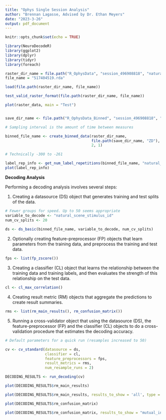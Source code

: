```yaml
---
title: "Ophys Single Session Analysis"
author: "Brennan Lagasse, Advised by Dr. Ethan Meyers"
date: "2023-3-26"
output: pdf_document
---
```


```r
knitr::opts_chunk$set(echo = TRUE)

library(NeuroDecodeR)
library(ggplot2)
library(dplyr)
library(tidyr)
library(foreach)

```



```r

raster_dir_name = file.path("R_OphysData", "session_496908818", "natural_scenes")
file_name = "517404519.rda"

load(file.path(raster_dir_name, file_name))

test_valid_raster_format(file.path(raster_dir_name, file_name))

plot(raster_data, main = "Test")

```

``` r


```


```r


save_dir_name <- file.path("R_OphysData_Binned", "session_496908818", "natural_scenes")

# Sampling interval is the amount of time between measures

binned_file_name <- create_binned_data(raster_dir_name,
                                       file.path(save_dir_name, "ZD"),
                                       2, 1)

# Technically -300 to -261

```

``` r

label_rep_info <- get_num_label_repetitions(binned_file_name, "natural_scene_stimulus_id") 
plot(label_rep_info)  

```


**Decoding Analysis**

Performing a decoding analysis involves several steps:

1. Creating a datasource (DS) object that generates training and test splits of the data.

``` r

# Fewer groups for speed. Up to 50 seems appropriate
variable_to_decode <- "natural_scene_stimulus_id"
num_cv_splits <- 20
  
ds <- ds_basic(binned_file_name, variable_to_decode, num_cv_splits)


```

2. Optionally creating feature-preprocessor (FP) objects that learn parameters from the training data, and preprocess the training and test data.

``` r

fps <- list(fp_zscore())

```

3. Creating a classifier (CL) object that learns the relationship between the training data and training labels, and then evaluates the strength of this relationship on the test data.

``` r

cl <- cl_max_correlation()

```

4. Creating result metric (RM) objects that aggregate the predictions to create result summaries.

``` r

rms <- list(rm_main_results(), rm_confusion_matrix())

```

5. Running a cross-validator object that using the datasource (DS), the feature-preprocessor (FP) and the classifier (CL) objects to do a cross-validation procedure that estimates the decoding accuracy.

``` r

# Default parameters for a quick run (resamples increased to 50)

cv <- cv_standard(datasource = ds, 
                  classifier = cl, 
                  feature_preprocessors = fps, 
                  result_metrics = rms, 
                  num_resample_runs = 2)


```

``` r

DECODING_RESULTS <- run_decoding(cv)

```

``` r

plot(DECODING_RESULTS$rm_main_results)

plot(DECODING_RESULTS$rm_main_results, results_to_show = 'all', type = 'line')

plot(DECODING_RESULTS$rm_confusion_matrix)

plot(DECODING_RESULTS$rm_confusion_matrix, results_to_show = "mutual_information")

```

